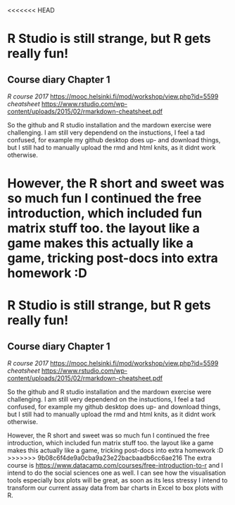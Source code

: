<<<<<<< HEAD

# R Studio is still strange, but R gets really fun!

## Course diary Chapter 1

*R course 2017*
<https://mooc.helsinki.fi/mod/workshop/view.php?id=5599>
*cheatsheet*  <https://www.rstudio.com/wp-content/uploads/2015/02/rmarkdown-cheatsheet.pdf>

So the github and R studio installation and the mardown exercise were challenging. I am still very dependend on the instuctions, I feel a tad confused, for example my github desktop does up- and download things, but I still had to manually upload the rmd and html knits, as it didnt work otherwise.

However, the R short and sweet was so much fun I continued the free introduction, which included fun matrix stuff too. the layout like a game makes this actually like a game, tricking post-docs into extra homework :D
=======

# R Studio is still strange, but R gets really fun!

## Course diary Chapter 1

*R course 2017*
<https://mooc.helsinki.fi/mod/workshop/view.php?id=5599>
*cheatsheet*  <https://www.rstudio.com/wp-content/uploads/2015/02/rmarkdown-cheatsheet.pdf>

So the github and R studio installation and the mardown exercise were challenging. I am still very dependend on the instuctions, I feel a tad confused, for example my github desktop does up- and download things, but I still had to manually upload the rmd and html knits, as it didnt work otherwise.

However, the R short and sweet was so much fun I continued the free introduction, which included fun matrix stuff too. the layout like a game makes this actually like a game, tricking post-docs into extra homework :D
>>>>>>> 9b08c6f4de9a0cba9a23e22bacbaadb6cc6ae216
The extra course is <https://www.datacamp.com/courses/free-introduction-to-r> and I intend to do the social sciences one as well. I can see how the visualisation tools especially box plots will be great, as soon as its less stressy I intend to transform our current assay data from bar charts in Excel to box plots with R. 